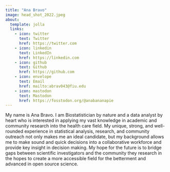 ```yaml
---
title: "Ana Bravo"
image: head_shot_2022.jpeg
about:
  template: jolla
  links:
    - icon: twitter
      text: Twitter
      href: https://twitter.com
    - icon: linkedin
      text: LinkedIn
      href: https://linkedin.com
    - icon: github
      text: Github
      href: https://github.com
    - icon: envelope
      text: Email 
      href: mailto:abrav043@fiu.edu
    - icon: mastodon
      text: Mastodon
      href: https://fosstodon.org/@anabananapie
---
```


My name is Ana Bravo. I am Biostatistician by nature and a data analyst by heart who is interested in applying my vast knowledge in academic and community research into the health care field. My unique, strong, and well-rounded experience in statistical analysis, research, and community outreach not only makes me an ideal candidate, but my background allows me to make sound and quick decisions into a collaborative workforce and provide key insight in decision making. My hope for the future is to bridge gaps between scientific investigators and the community they research in the hopes to create a more accessible field for the betterment and advanced in open source science.